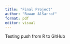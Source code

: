 ```yaml
---
title: "Final Project"
author: "Rawan AlSarraf"
format: pdf
editor: visual
---
```

Testing push from R to GitHub
